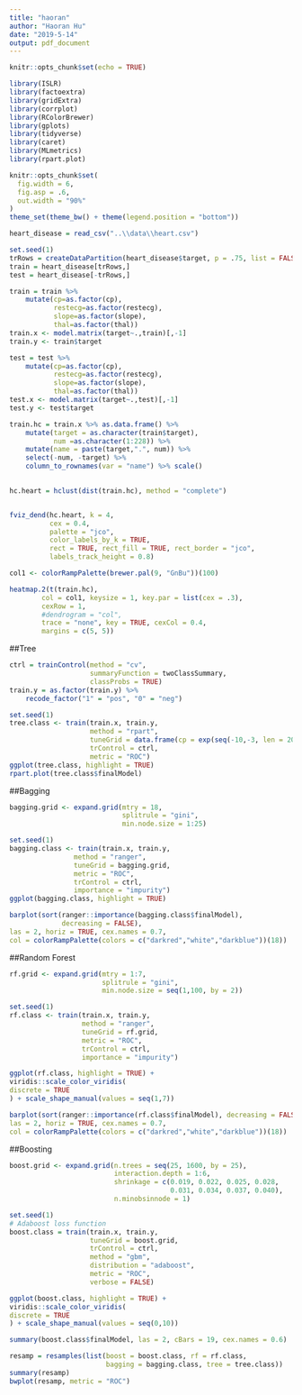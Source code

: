 ```yaml
---
title: "haoran"
author: "Haoran Hu"
date: "2019-5-14"
output: pdf_document
---
```


```r
knitr::opts_chunk$set(echo = TRUE)

library(ISLR)
library(factoextra)
library(gridExtra)
library(corrplot)
library(RColorBrewer)
library(gplots)
library(tidyverse)
library(caret)
library(MLmetrics)
library(rpart.plot)

knitr::opts_chunk$set(
  fig.width = 6,
  fig.asp = .6,
  out.width = "90%"
)
theme_set(theme_bw() + theme(legend.position = "bottom"))

```

```r
heart_disease = read_csv("..\\data\\heart.csv")

set.seed(1)
trRows = createDataPartition(heart_disease$target, p = .75, list = FALSE)
train = heart_disease[trRows,]
test = heart_disease[-trRows,]

train = train %>% 
    mutate(cp=as.factor(cp),
           restecg=as.factor(restecg),
           slope=as.factor(slope),
           thal=as.factor(thal))
train.x <- model.matrix(target~.,train)[,-1]
train.y <- train$target

test = test %>% 
    mutate(cp=as.factor(cp),
           restecg=as.factor(restecg),
           slope=as.factor(slope),
           thal=as.factor(thal))
test.x <- model.matrix(target~.,test)[,-1]
test.y <- test$target
```


```r
train.hc = train.x %>% as.data.frame() %>% 
    mutate(target = as.character(train$target),
           num =as.character(1:228)) %>% 
    mutate(name = paste(target,".", num)) %>% 
    select(-num, -target) %>% 
    column_to_rownames(var = "name") %>% scale()
    
```


```r

hc.heart = hclust(dist(train.hc), method = "complete")


fviz_dend(hc.heart, k = 4,
          cex = 0.4,
          palette = "jco",
          color_labels_by_k = TRUE,
          rect = TRUE, rect_fill = TRUE, rect_border = "jco",
          labels_track_height = 0.8)
```

```r
col1 <- colorRampPalette(brewer.pal(9, "GnBu"))(100)

heatmap.2(t(train.hc),
        col = col1, keysize = 1, key.par = list(cex = .3),
        cexRow = 1, 
        #dendrogram = "col",
        trace = "none", key = TRUE, cexCol = 0.4,
        margins = c(5, 5))
```

##Tree

```r
ctrl = trainControl(method = "cv",
                    summaryFunction = twoClassSummary,
                    classProbs = TRUE)
train.y = as.factor(train.y) %>% 
    recode_factor("1" = "pos", "0" = "neg")

set.seed(1)
tree.class <- train(train.x, train.y,
                    method = "rpart",
                    tuneGrid = data.frame(cp = exp(seq(-10,-3, len = 20))),
                    trControl = ctrl,
                    metric = "ROC")
ggplot(tree.class, highlight = TRUE)
rpart.plot(tree.class$finalModel)
```

##Bagging

```r
bagging.grid <- expand.grid(mtry = 18,
                            splitrule = "gini",
                            min.node.size = 1:25)

set.seed(1)
bagging.class <- train(train.x, train.y,
                method = "ranger",
                tuneGrid = bagging.grid,
                metric = "ROC",
                trControl = ctrl,
                importance = "impurity")
ggplot(bagging.class, highlight = TRUE)

barplot(sort(ranger::importance(bagging.class$finalModel),
             decreasing = FALSE),
las = 2, horiz = TRUE, cex.names = 0.7,
col = colorRampPalette(colors = c("darkred","white","darkblue"))(18))
```

##Random Forest

```r
rf.grid <- expand.grid(mtry = 1:7,
                       splitrule = "gini",
                       min.node.size = seq(1,100, by = 2))

set.seed(1)
rf.class <- train(train.x, train.y,
                  method = "ranger",
                  tuneGrid = rf.grid,
                  metric = "ROC",
                  trControl = ctrl,
                  importance = "impurity")

ggplot(rf.class, highlight = TRUE) +
viridis::scale_color_viridis(
discrete = TRUE
) + scale_shape_manual(values = seq(1,7))

barplot(sort(ranger::importance(rf.class$finalModel), decreasing = FALSE),
las = 2, horiz = TRUE, cex.names = 0.7,
col = colorRampPalette(colors = c("darkred","white","darkblue"))(18))

```

##Boosting

```r
boost.grid <- expand.grid(n.trees = seq(25, 1600, by = 25),
                          interaction.depth = 1:6,
                          shrinkage = c(0.019, 0.022, 0.025, 0.028, 
                                        0.031, 0.034, 0.037, 0.040),
                          n.minobsinnode = 1)

set.seed(1)
# Adaboost loss function
boost.class = train(train.x, train.y,
                    tuneGrid = boost.grid,
                    trControl = ctrl,
                    method = "gbm",
                    distribution = "adaboost",
                    metric = "ROC",
                    verbose = FALSE)

ggplot(boost.class, highlight = TRUE) +
viridis::scale_color_viridis(
discrete = TRUE
) + scale_shape_manual(values = seq(0,10))

summary(boost.class$finalModel, las = 2, cBars = 19, cex.names = 0.6)
```

```r
resamp = resamples(list(boost = boost.class, rf = rf.class, 
                        bagging = bagging.class, tree = tree.class))
summary(resamp)
bwplot(resamp, metric = "ROC")
```

